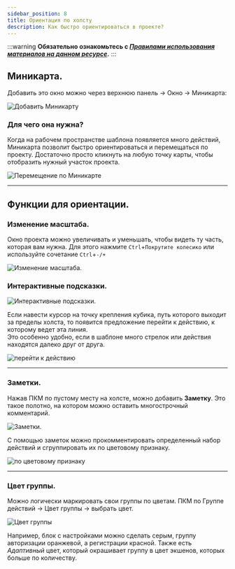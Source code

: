 ```yaml
---
sidebar_position: 8
title: Ориентация по холсту
description: Как быстро ориентироваться в проекте?
---  
```

:::warning **Обязательно ознакомьтесь с [*Правилами использования материалов на данном ресурсе*](../../Disclaimer).**
:::

## Миникарта.
Добавить это окно можно через верхнюю панель → Окно → Миникарта:  

![Добавить Миникарту](./assets/MiniMap/MiniMap_pic1.png)  
### Для чего она нужна?  
Когда на рабочем пространстве шаблона появляется много действий, Миникарта позволит быстро ориентироваться и перемещаться по проекту. Достаточно просто кликнуть на любую точку карты, чтобы отобразить нужный участок проекта.  

![Перемещение по Миникарте](./assets/MiniMap/MiniMap_pic2.gif)   
_______________________________________________ 
## Функции для ориентации.  
### Изменение масштаба.  
Окно проекта можно увеличивать и уменьшать, чтобы видеть ту часть, которая вам нужна. Для этого нажмите `Ctrl`+`Покрутите колесико` или используйте сочетание `Ctrl`+`-/+`  

![Изменение масштаба.](./assets/MiniMap/MiniMap_pic3.gif)  
### Интерактивные подсказки.  
![Интерактивные подсказки.](./assets/MiniMap/MiniMap_pic4.png)  

Если навести курсор на точку крепления кубика, путь которого выходит за пределы холста, то появится предложение перейти к действию, к которому ведет эта линия.  
Это особенно удобно, если в шаблоне много стрелок или действия находятся далеко друг от друга.  

![перейти к действию](./assets/MiniMap/MiniMap_pic5.gif) 
_______________________________________________ 
### Заметки.  
Нажав ПКМ по пустому месту на холсте, можно добавить **Заметку**. Это такое полотно, на котором можно оставить многострочный комментарий.  

![Заметки.](./assets/MiniMap/MiniMap_pic6.png) 

С помощью заметок можно прокомментировать определенный набор действий и сгруппировать их по цветовому признаку.  

![по цветовому признаку](./assets/MiniMap/MiniMap_pic7.png) 
_______________________________________________ 
### Цвет группы.  
Можно логически маркировать свои группы по цветам. ПКМ по Группе действий → Цвет группы → выбрать цвет.   

![Цвет группы](./assets/MiniMap/MiniMap_pic8.png) 

Например, блок с настройками можно сделать серым, группу авторизации оранжевой, а регистрации красной. Также есть *Адаптивный* цвет, который окрашивает группу в цвет экшенов, которых больше по количеству.    